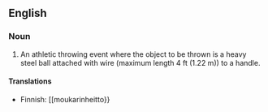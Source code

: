 ==English==

===Noun===
{{en-noun|-}}

# An athletic throwing event where the object to be thrown is a heavy steel ball attached with wire (maximum length 4 ft (1.22 m)) to a handle.

====Translations====
{{top}}
*Finnish: [[moukarinheitto}}
{{bottom}}